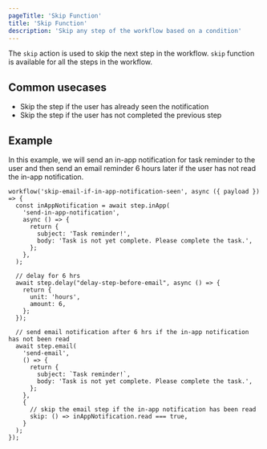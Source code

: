 ```yaml
---
pageTitle: 'Skip Function'
title: 'Skip Function'
description: 'Skip any step of the workflow based on a condition'
---
```


The `skip` action is used to skip the next step in the workflow. `skip` function is available for all the steps in the workflow.

## Common usecases

- Skip the step if the user has already seen the notification
- Skip the step if the user has not completed the previous step

## Example

In this example, we will send an in-app notification for task reminder to the user and then send an email reminder 6 hours later if the user has not read the in-app notification.

```tsx
workflow('skip-email-if-in-app-notification-seen', async ({ payload }) => {
  const inAppNotification = await step.inApp(
    'send-in-app-notification',
    async () => {
      return {
        subject: 'Task reminder!',
        body: 'Task is not yet complete. Please complete the task.',
      };
    },
  );

  // delay for 6 hrs
  await step.delay("delay-step-before-email", async () => {
    return {
      unit: 'hours',
      amount: 6,
    };
  });

  // send email notification after 6 hrs if the in-app notification has not been read
  await step.email(
    'send-email',
    () => {
      return {
        subject: `Task reminder!`,
        body: 'Task is not yet complete. Please complete the task.',
      };
    },
    {
      // skip the email step if the in-app notification has been read
      skip: () => inAppNotification.read === true,
    }
  );
});
```
